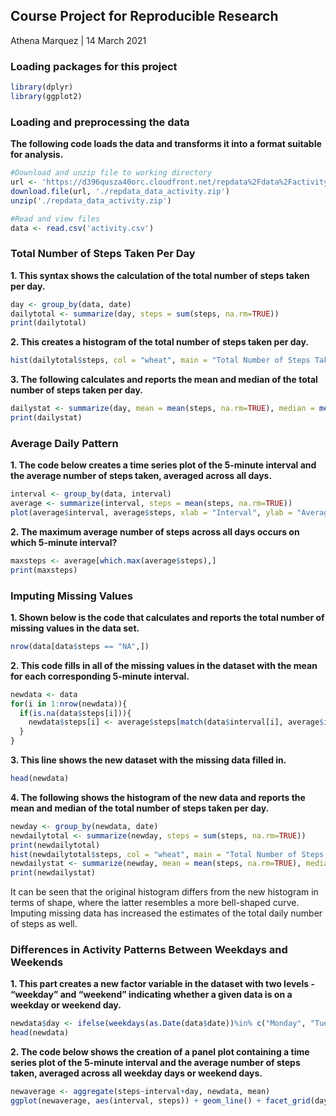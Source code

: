 ## Course Project for Reproducible Research
Athena Marquez | 14 March 2021

### Loading packages for this project
```{r loadpackages, echo=TRUE}
library(dplyr)
library(ggplot2)
```

### Loading and preprocessing the data
**The following code loads the data and transforms it into a format suitable for analysis.**
```{r processdata, echo=TRUE}
#Download and unzip file to working directory
url <- 'https://d396qusza40orc.cloudfront.net/repdata%2Fdata%2Factivity.zip'
download.file(url, './repdata_data_activity.zip')
unzip('./repdata_data_activity.zip')

#Read and view files
data <- read.csv('activity.csv')
```

### Total Number of Steps Taken Per Day

**1. This syntax shows the calculation of the total number of steps taken per day.**
```{r totalsteps, echo=TRUE}
day <- group_by(data, date) 
dailytotal <- summarize(day, steps = sum(steps, na.rm=TRUE))
print(dailytotal)
```


**2. This creates a histogram of the total number of steps taken per day.**
```{r histsteps, echo=TRUE}
hist(dailytotal$steps, col = "wheat", main = "Total Number of Steps Taken Per Day", xlab = "Total Steps Per Day")
```


**3. The following calculates and reports the mean and median of the total number of steps taken per day.**
```{r calculatedata, echo=TRUE}
dailystat <- summarize(day, mean = mean(steps, na.rm=TRUE), median = median(steps, na.rm=TRUE))
print(dailystat)
```

### Average Daily Pattern

**1. The code below creates a time series plot of the 5-minute interval and the average number of steps taken, averaged across all days.**
```{r timeseriesplot, echo=TRUE}
interval <- group_by(data, interval)
average <- summarize(interval, steps = mean(steps, na.rm=TRUE))
plot(average$interval, average$steps, xlab = "Interval", ylab = "Average Number of Steps Taken", main = "Average Daily Pattern", type = "l")
```

**2. The maximum average number of steps across all days occurs on which 5-minute interval?**
```{r whichinterval, echo=TRUE}
maxsteps <- average[which.max(average$steps),]
print(maxsteps)
```


### Imputing Missing Values

**1. Shown below is the code that calculates and reports the total number of missing values in the data set.**
```{r countNAs, echo=TRUE}
nrow(data[data$steps == "NA",])
```

**2. This code fills in all of the missing values in the dataset with the mean for each corresponding 5-minute interval.**
```{r filldata, echo=TRUE}
newdata <- data
for(i in 1:nrow(newdata)){
  if(is.na(data$steps[i])){
    newdata$steps[i] <- average$steps[match(data$interval[i], average$interval)]
  }
}
```

**3. This line shows the new dataset with the missing data filled in.**
```{r newdataset, echo=TRUE}
head(newdata)
```

**4. The following shows the histogram of the new data and reports the mean and median of the total number of steps taken per day.**
```{r newtotalsteps, echo=TRUE}
newday <- group_by(newdata, date) 
newdailytotal <- summarize(newday, steps = sum(steps, na.rm=TRUE))
print(newdailytotal)
hist(newdailytotal$steps, col = "wheat", main = "Total Number of Steps Taken Per Day", xlab = "Total Steps Per Day")
newdailystat <- summarize(newday, mean = mean(steps, na.rm=TRUE), median = median(steps, na.rm=TRUE))
print(newdailystat)
```
It can be seen that the original histogram differs from the new histogram in terms of shape, where the latter resembles a more bell-shaped curve. Imputing missing data has increased the estimates of the total daily number of steps as well.

### Differences in Activity Patterns Between Weekdays and Weekends

**1. This part creates a new factor variable in the dataset with two levels - "weekday" and "weekend" indicating whether a given data is on a weekday or weekend day.**
```{r newvariable, echo=TRUE}
newdata$day <- ifelse(weekdays(as.Date(data$date))%in% c("Monday", "Tuesday", "Wednesday", "Thursday", "Friday"), "weekday", "weekend")
head(newdata)
```


**2. The code below shows the creation of a panel plot containing a time series plot of the 5-minute interval and the average number of steps taken, averaged across all weekday days or weekend days.**
```{r newtimeseriesplot, echo=TRUE}
newaverage <- aggregate(steps~interval+day, newdata, mean) 
ggplot(newaverage, aes(interval, steps)) + geom_line() + facet_grid(day ~ .) + labs(x ="Interval") + labs(y = "Average Number of Steps") + labs(title = "Average Daily Pattern - Weekdays vs. Weekends")

```




